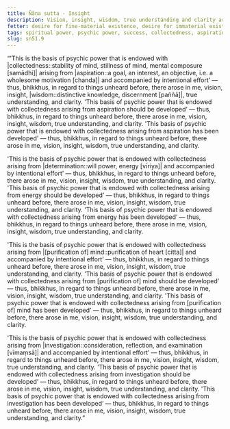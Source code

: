 ```yaml
---
title: Ñāṇa sutta - Insight
description: Vision, insight, wisdom, true understanding and clarity arose in the Buddha regarding the four bases of psychic powers.
fetter: desire for fine-material existence, desire for immaterial existence, conceit, restlessness, ignorance
tags: spiritual power, psychic power, success, collectedness, aspiration, persistence, energy, mind, investigation, reflection, close examination, sn, sn45-56, sn51
slug: sn51.9
---
```


“'This is the basis of psychic power that is endowed with |collectedness::stability of mind, stillness of mind, mental composure [samādhi]| arising from |aspiration::a goal, an interest, an objective, i.e. a wholesome motivation [chanda]| and accompanied by intentional effort’ — thus, bhikkhus, in regard to things unheard before, there arose in me, vision, insight, |wisdom::distinctive knowledge, discernment [paññā]|, true understanding, and clarity.
'This basis of psychic power that is endowed with collectedness arising from aspiration should be developed’ — thus, bhikkhus, in regard to things unheard before, there arose in me, vision, insight, wisdom, true understanding, and clarity.
'This basis of psychic power that is endowed with collectedness arising from aspiration has been developed’ — thus, bhikkhus, in regard to things unheard before, there arose in me, vision, insight, wisdom, true understanding, and clarity.

'This is the basis of psychic power that is endowed with collectedness arising from |determination::will power, energy [vīriya]| and accompanied by intentional effort’ — thus, bhikkhus, in regard to things unheard before, there arose in me, vision, insight, wisdom, true understanding, and clarity.
'This basis of psychic power that is endowed with collectedness arising from energy should be developed’ — thus, bhikkhus, in regard to things unheard before, there arose in me, vision, insight, wisdom, true understanding, and clarity.
'This basis of psychic power that is endowed with collectedness arising from energy has been developed’ — thus, bhikkhus, in regard to things unheard before, there arose in me, vision, insight, wisdom, true understanding, and clarity.

'This is the basis of psychic power that is endowed with collectedness arising from |[purification of] mind::purification of heart [citta]| and accompanied by intentional effort’ — thus, bhikkhus, in regard to things unheard before, there arose in me, vision, insight, wisdom, true understanding, and clarity.
'This basis of psychic power that is endowed with collectedness arising from [purification of] mind should be developed’ — thus, bhikkhus, in regard to things unheard before, there arose in me, vision, insight, wisdom, true understanding, and clarity.
'This basis of psychic power that is endowed with collectedness arising from [purification of] mind has been developed’ — thus, bhikkhus, in regard to things unheard before, there arose in me, vision, insight, wisdom, true understanding, and clarity.

'This is the basis of psychic power that is endowed with collectedness arising from |investigation::consideration, reflection, and examination [vīmaṃsā]| and accompanied by intentional effort’ — thus, bhikkhus, in regard to things unheard before, there arose in me, vision, insight, wisdom, true understanding, and clarity.
'This basis of psychic power that is endowed with collectedness arising from investigation should be developed’ — thus, bhikkhus, in regard to things unheard before, there arose in me, vision, insight, wisdom, true understanding, and clarity.
'This basis of psychic power that is endowed with collectedness arising from investigation has been developed’ — thus, bhikkhus, in regard to things unheard before, there arose in me, vision, insight, wisdom, true understanding, and clarity.”